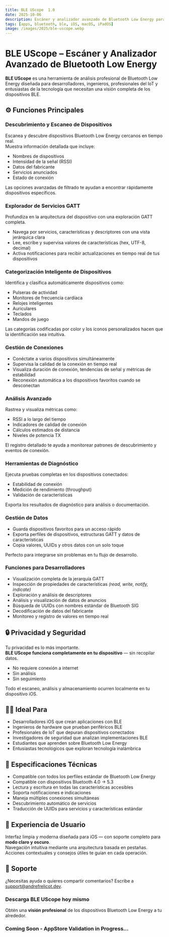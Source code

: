 ```yaml
---
title: BLE UScope  1.0
date: 2025-10-06  
description: Escáner y analizador avanzado de Bluetooth Low Energy para iOS/iPadOS y macOS (Catalyst).  
tags: [apps, bluetooth, ble, iOS, macOS, iPadOS]  
image: /images/2025/ble-uscope.webp
---
```


<ThemeImage
  lightSrc="/images/2025/ble-uscope.webp"
  darkSrc="/images/2025/ble-uscope.webp"
  alt="BLE UScope App Screenshot"
  width={800}
  height={600}
/>

# **BLE UScope – Escáner y Analizador Avanzado de Bluetooth Low Energy**

**BLE UScope** es una herramienta de análisis profesional de Bluetooth Low Energy diseñada para desarrolladores, ingenieros, profesionales del IoT y entusiastas de la tecnología que necesitan una visión completa de los dispositivos BLE.


## ⚙️ Funciones Principales

### **Descubrimiento y Escaneo de Dispositivos**
Escanea y descubre dispositivos Bluetooth Low Energy cercanos en tiempo real.  
Muestra información detallada que incluye:
- Nombres de dispositivos  
- Intensidad de la señal (RSSI)  
- Datos del fabricante  
- Servicios anunciados  
- Estado de conexión  

Las opciones avanzadas de filtrado te ayudan a encontrar rápidamente dispositivos específicos.


### **Explorador de Servicios GATT**
Profundiza en la arquitectura del dispositivo con una exploración GATT completa.  
- Navega por servicios, características y descriptores con una vista jerárquica clara  
- Lee, escribe y supervisa valores de características (hex, UTF-8, decimal)  
- Activa notificaciones para recibir actualizaciones en tiempo real de tus dispositivos  


### **Categorización Inteligente de Dispositivos**
Identifica y clasifica automáticamente dispositivos como:
- Pulseras de actividad  
- Monitores de frecuencia cardíaca  
- Relojes inteligentes  
- Auriculares  
- Teclados  
- Mandos de juego  

Las categorías codificadas por color y los íconos personalizados hacen que la identificación sea intuitiva.


### **Gestión de Conexiones**
- Conéctate a varios dispositivos simultáneamente  
- Supervisa la calidad de la conexión en tiempo real  
- Visualiza duración de conexión, tendencias de señal y métricas de estabilidad  
- Reconexión automática a los dispositivos favoritos cuando se desconectan  


### **Análisis Avanzado**
Rastrea y visualiza métricas como:
- RSSI a lo largo del tiempo  
- Indicadores de calidad de conexión  
- Cálculos estimados de distancia  
- Niveles de potencia TX  

El registro detallado te ayuda a monitorear patrones de descubrimiento y eventos de conexión.


### **Herramientas de Diagnóstico**
Ejecuta pruebas completas en los dispositivos conectados:
- Estabilidad de conexión  
- Medición de rendimiento (throughput)  
- Validación de características  

Exporta los resultados de diagnóstico para análisis o documentación.


### **Gestión de Datos**
- Guarda dispositivos favoritos para un acceso rápido  
- Exporta perfiles de dispositivos, estructuras GATT y datos de características  
- Copia valores, UUIDs y otros datos con un solo toque  

Perfecto para integrarse sin problemas en tu flujo de desarrollo.


### **Funciones para Desarrolladores**
- Visualización completa de la jerarquía GATT  
- Inspección de propiedades de características *(read, write, notify, indicate)*  
- Exploración y análisis de descriptores  
- Análisis y visualización de datos de anuncios  
- Búsqueda de UUIDs con nombres estándar de Bluetooth SIG  
- Decodificación de datos del fabricante  
- Monitoreo y registro de valores en tiempo real  


## 🔒 Privacidad y Seguridad
Tu privacidad es lo más importante.  
**BLE UScope funciona completamente en tu dispositivo** — sin recopilar datos.  
- No requiere conexión a internet  
- Sin análisis  
- Sin seguimiento  

Todo el escaneo, análisis y almacenamiento ocurren localmente en tu dispositivo iOS.


## 👩‍💻 Ideal Para
- Desarrolladores iOS que crean aplicaciones con BLE  
- Ingenieros de hardware que prueban periféricos BLE  
- Profesionales de IoT que depuran dispositivos conectados  
- Investigadores de seguridad que analizan implementaciones BLE  
- Estudiantes que aprenden sobre Bluetooth Low Energy  
- Entusiastas tecnológicos que exploran tecnología inalámbrica  


## 🧠 Especificaciones Técnicas
- Compatible con todos los perfiles estándar de Bluetooth Low Energy  
- Compatible con dispositivos Bluetooth 4.0 → 5.3  
- Lectura y escritura en todas las características accesibles  
- Soporta notificaciones e indicaciones  
- Maneja múltiples conexiones simultáneas  
- Descubrimiento automático de servicios  
- Traducción de UUIDs para servicios y características estándar  


## 🎨 Experiencia de Usuario
Interfaz limpia y moderna diseñada para iOS — con soporte completo para **modo claro y oscuro**.  
Navegación intuitiva mediante una arquitectura basada en pestañas.  
Acciones contextuales y consejos útiles te guían en cada operación.


## 🛟 Soporte
¿Necesitas ayuda o quieres compartir comentarios? Escribe a [support@andrefrelicot.dev](mailto:support@andrefrelicot.dev).


### **Descarga BLE UScope hoy mismo**  
Obtén una **visión profesional** de los dispositivos Bluetooth Low Energy a tu alrededor.

### Coming Soon - AppStore Validation in Progress...
